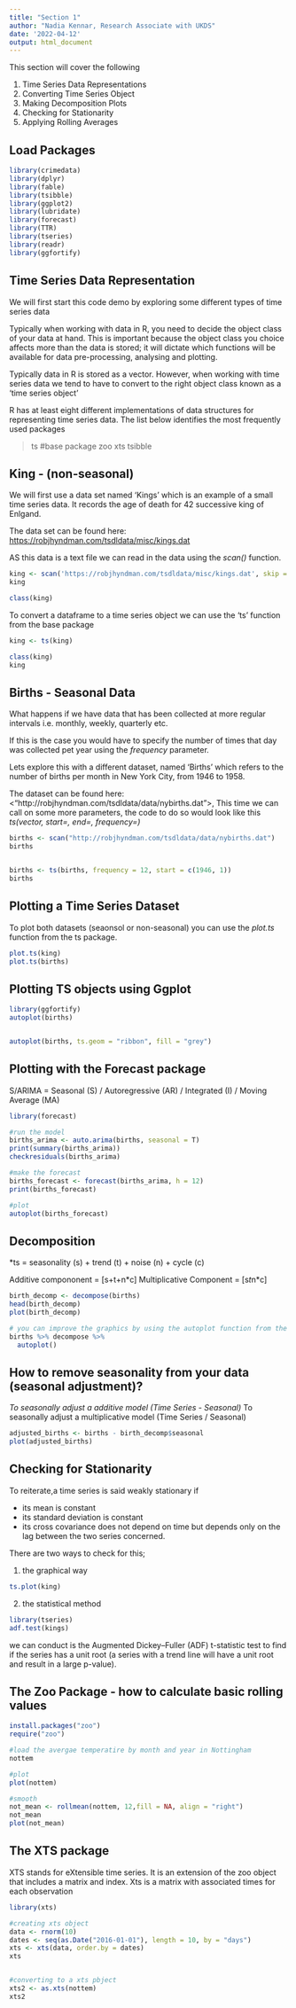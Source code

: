 ```yaml
---
title: "Section 1"
author: "Nadia Kennar, Research Associate with UKDS"
date: '2022-04-12'
output: html_document
---
```


This section will cover the following 

1. Time Series Data Representations 
2. Converting Time Series Object 
3. Making Decomposition Plots 
4. Checking for Stationarity 
5. Applying Rolling Averages


## Load Packages 

```r
library(crimedata)
library(dplyr)
library(fable)
library(tsibble)
library(ggplot2)
library(lubridate)
library(forecast)
library(TTR)
library(tseries)
library(readr)
library(ggfortify)
```



## Time Series Data Representation 


We will first start this code demo by exploring some different types of time series data 

Typically when working with data in R, you need to decide the object class of your data at hand. This is important because the object class you choice affects more than the data is stored; it will dictate which functions will be available for data pre-processing, analysing and plotting. 

Typically data in R is stored as a vector. However, when working with time series data we tend to have to convert to the right object class known as a 'time series object' 

R has at least eight different implementations of data structures for representing time series data. The list below identifies the most frequently used packages

> ts #base package 
> zoo 
> xts 
> tsibble 




## King - (non-seasonal)

We will first use a data set named 'Kings' which is an example of a small time series data. It records the age of death for 42 successive king of Enlgand.

The data set can be found here: <https://robjhyndman.com/tsdldata/misc/kings.dat>

AS this data is a text file we can read in the data using the *scan()* function. 


```r

king <- scan('https://robjhyndman.com/tsdldata/misc/kings.dat', skip = 3) 
king

class(king)
```



To convert a dataframe to a time series object we can use the 'ts' function from the base package 


```r
king <- ts(king)

class(king)
king
```





## Births - Seasonal Data 

What happens if we have data that has been collected at more regular intervals i.e. monthly, weekly, quarterly etc. 

If this is the case you would have to specify the number of times that day was collected pet year using the *frequency* parameter. 

Lets explore this with a different dataset, named 'Births' which refers to the number of births per month in New York City, from 1946 to 1958. 

The dataset can be found here: <"http://robjhyndman.com/tsdldata/data/nybirths.dat">, This time we can call on some more parameters, the code to do so would look like this *ts(vector, start=, end=, frequency=)*


```r
births <- scan("http://robjhyndman.com/tsdldata/data/nybirths.dat")
births


births <- ts(births, frequency = 12, start = c(1946, 1))
births

```






## Plotting a Time Series Dataset 

To plot both datasets (seaonsol or non-seasonal) you can use the
*plot.ts* function from the ts package. 



```r
plot.ts(king)
plot.ts(births)
```



## Plotting TS objects using Ggplot

```r
library(ggfortify)
autoplot(births)


autoplot(births, ts.geom = "ribbon", fill = "grey")

```



## Plotting with the Forecast package 

S/ARIMA = 
Seasonal (S) / Autoregressive (AR) / Integrated (I) / Moving Average (MA)


```r
library(forecast)

#run the model 
births_arima <- auto.arima(births, seasonal = T)
print(summary(births_arima))
checkresiduals(births_arima)

#make the forecast 
births_forecast <- forecast(births_arima, h = 12)
print(births_forecast)

#plot 
autoplot(births_forecast)

```






## Decomposition

*ts = seasonality (s) + trend (t) + noise (n) + cycle (c)

Additive compononent = [s+t+n*c]
Multiplicative Component = [s*t*n*c]


```r
birth_decomp <- decompose(births)
head(birth_decomp)
plot(birth_decomp)

# you can improve the graphics by using the autoplot function from the forecast package
births %>% decompose %>% 
  autoplot()
```



## How to remove seasonality from your data (seasonal adjustment)?

*To seasonally adjust a additive model (Time Series - Seasonal)
*To seasonally adjust a multiplicative model (Time Series / Seasonal)

```r
adjusted_births <- births - birth_decomp$seasonal
plot(adjusted_births)
```






## Checking for Stationarity 

To reiterate,a time series is said weakly stationary if 

-  its mean is constant
-  its standard deviation is constant 
-  its cross covariance does not depend on time but depends only on the lag between the two series concerned. 

There are two ways to check for this; 


1. the graphical way 

```r
ts.plot(king)

```




2. the statistical method

```r
library(tseries)
adf.test(kings)
```


we can conduct is the Augmented Dickey–Fuller (ADF) t-statistic test to find if the series has a unit root (a series with a trend line will have a unit root and result in a large p-value).






## The Zoo Package - how to calculate basic rolling values 


```r
install.packages("zoo")
require("zoo")

#load the avergae temperatire by month and year in Nottingham
nottem

#plot 
plot(nottem)

#smooth 
not_mean <- rollmean(nottem, 12,fill = NA, align = "right")
not_mean
plot(not_mean)

```





## The XTS package 

XTS stands for eXtensible time series. It is an extension of the zoo object that includes a matrix and index. Xts is a matrix with associated times for each observation


```r
library(xts)

#creating xts object
data <- rnorm(10)
dates <- seq(as.Date("2016-01-01"), length = 10, by = "days")
xts <- xts(data, order.by = dates)
xts


#converting to a xts pbject 
xts2 <- as.xts(nottem)
xts2


```












